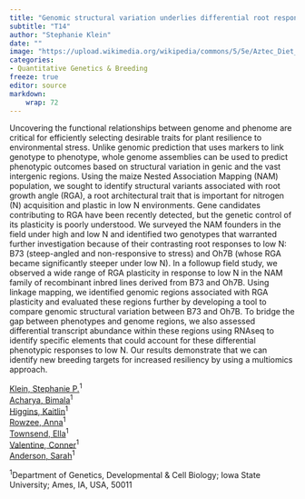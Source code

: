 ```yaml
---
title: "Genomic structural variation underlies differential root responses to nitrogen stress in maize"
subtitle: "T14"
author: "Stephanie Klein"
date: ""
image: "https://upload.wikimedia.org/wikipedia/commons/5/5e/Aztec_Diet_Basket_of_Corn_%289755332575%29.jpg"
categories: 
- Quantitative Genetics & Breeding
freeze: true
editor: source
markdown: 
    wrap: 72
---
```


Uncovering the functional relationships between genome and phenome are critical for efficiently selecting desirable traits for plant resilience to environmental stress. Unlike genomic prediction that uses markers to link genotype to phenotype, whole genome assemblies can be used to predict phenotypic outcomes based on structural variation in genic and the vast intergenic regions. Using the maize Nested Association Mapping (NAM) population, we sought to identify structural variants associated with root growth angle (RGA), a root architectural trait that is important for nitrogen (N) acquisition and plastic in low N environments. Gene candidates contributing to RGA have been recently detected, but the genetic control of its plasticity is poorly understood. We surveyed the NAM founders in the field under high and low N and identified two genotypes that warranted further investigation because of their contrasting root responses to low N: B73 (steep-angled and non-responsive to stress) and Oh7B (whose RGA became significantly steeper under low N). In a followup field study, we observed a wide range of RGA plasticity in response to low N in the NAM family of recombinant inbred lines derived from B73 and Oh7B. Using linkage mapping, we identified genomic regions associated with RGA plasticity and evaluated these regions further by developing a tool to compare genomic structural variation between B73 and Oh7B. To bridge the gap between phenotypes and genome regions, we also assessed differential transcript abundance within these regions using RNAseq to identify specific elements that could account for these differential phenotypic responses to low N. Our results demonstrate that we can identify new breeding targets for increased resiliency by using a multiomics approach.

<a href='mailto:spklein@iastate.edu'>Klein, Stephanie P.</a><sup>1</sup><br><a href='mailto:bacharya@iastate.edu'>Acharya, Bimala</a><sup>1</sup><br><a href='mailto:kaitlinj@iastate.edu'>Higgins, Kaitlin</a><sup>1</sup><br><a href='mailto:arowzee@iastate.edu'>Rowzee, Anna</a><sup>1</sup><br><a href='mailto:ellatown@iastate.edu'>Townsend, Ella</a><sup>1</sup><br><a href='mailto:connerv@iastate.edu'>Valentine, Conner</a><sup>1</sup><br><a href='mailto:sna@iastate.edu'>Anderson, Sarah</a><sup>1</sup><br>

<sup>1</sup>Department of Genetics, Developmental & Cell Biology; Iowa State University; Ames, IA, USA, 50011<br>